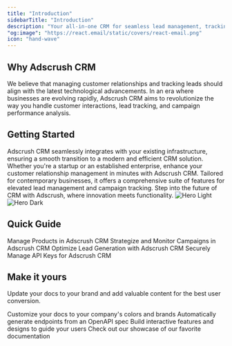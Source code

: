 ```yaml
---
title: "Introduction"
sidebarTitle: "Introduction"
description: "Your all-in-one CRM for seamless lead management, tracking, and conversion. Elevate your business with intuitive tools and insights."
"og:image": "https://react.email/static/covers/react-email.png"
icon: "hand-wave"
---
```


## Why Adscrush CRM

We believe that managing customer relationships and tracking leads should align with the latest technological advancements. In an era where businesses are evolving rapidly, Adscrush CRM aims to revolutionize the way you handle customer interactions, lead tracking, and campaign performance analysis.

## Getting Started
Adscrush CRM seamlessly integrates with your existing infrastructure, ensuring a smooth transition to a modern and efficient CRM solution. Whether you're a startup or an established enterprise, enhance your customer relationship management in minutes with Adscrush CRM. Tailored for contemporary businesses, it offers a comprehensive suite of features for elevated lead management and campaign tracking. Step into the future of CRM with Adscrush, where innovation meets functionality.
<img
  className="block dark:hidden"
  src="/images/hero-light.svg"
  alt="Hero Light"
/>
<img
  className="hidden dark:block"
  src="/images/hero-dark.svg"
  alt="Hero Dark"
/>

## Quick Guide

<CardGroup>
  <Card title="Products" href="/integrations/resend">
    Manage Products in Adscrush CRM
  </Card>
  <Card title="Campaign" href="/integrations/nodemailer">
    Strategize and Monitor Campaigns in Adscrush CRM
  </Card>
  <Card title="Leads" href="/integrations/sendgrid">
    Optimize Lead Generation with Adscrush CRM
  </Card>
  <Card title="API Keys" href="/integrations/postmark" >
    Securely Manage API Keys for Adscrush CRM
  </Card>

</CardGroup>

## Make it yours

Update your docs to your brand and add valuable content for the best user conversion.

<CardGroup cols={2}>
  <Card
    title="Customize Style"
    icon="palette"
    href="https://mintlify.com/docs/settings/global"
  >
    Customize your docs to your company's colors and brands
  </Card>
  <Card
    title="Reference APIs"
    icon="code"
    href="https://mintlify.com/docs/api-playground/openapi"
  >
    Automatically generate endpoints from an OpenAPI spec
  </Card>
  <Card
    title="Add Components"
    icon="screwdriver-wrench"
    href="https://mintlify.com/docs/components/accordion"
  >
    Build interactive features and designs to guide your users
  </Card>
  <Card
    title="Get Inspiration"
    icon="stars"
    href="https://mintlify.com/showcase"
  >
    Check out our showcase of our favorite documentation
  </Card>
</CardGroup>
